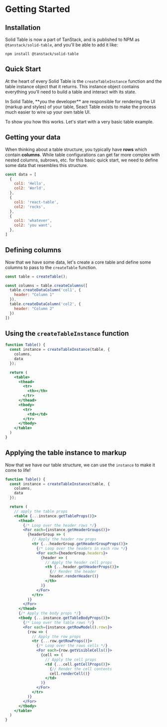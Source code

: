 
# Getting Started

## Installation

Solid Table is now a part of TanStack, and is published to NPM as `@tanstack/solid-table`, and you'll be able to add it like:

```plaintext
npm install @tanstack/solid-table
```

## Quick Start

At the heart of every Solid Table is the `createTableInstance` function and the table instance object that it returns. This instance object contains everything you'll need to build a table and interact with its state.

<Callout emoji="💡">
  In Solid Table, **you the developer** are responsible for rendering the UI (markup and styles) of your table, Seact Table exists to make the process much easier to wire up your own table UI.
</Callout>

To show you how this works. Let's start with a very basic table example.

## Getting your data

When thinking about a table structure, you typically have **rows** which contain **columns**. While table configurations can get far more complex with nested columns, subrows, etc. for this basic quick start, we need to define some data that resembles this structure.

```jsx
const data = [
  {
    col1: 'Hello',
    col2: 'World',
  },
  {
    col1: 'react-table',
    col2: 'rocks',
  },
  {
    col1: 'whatever',
    col2: 'you want',
  },
]
```

## Defining columns

Now that we have some data, let's create a core table and define some columns to pass to the `createTable` function.

```jsx
const table = createTable();

const columns = table.createColumns([
  table.createDataColumn('col1', {
    header: "Column 1"
  }),
  table.createDataColumn('col2', {
    header: "Column 2"
  })
])
```

## Using the `createTableInstance` function

```jsx
function Table() {
  const instance = createTableInstance(table, {
    columns,
    data
  });

  return (
    <table>
      <thead>
        <tr>
          <th></th>
        </tr>
      </thead>
      <tbody>
        <tr>
          <td></td>
        </tr>
      </tbody>
    </table>
  )
}
```

## Applying the table instance to markup

Now that we have our table structure, we can use the `instance` to make it come to life!

```jsx
function Table() {
  const instance = createTableInstance(table, {
    columns,
    data
  });

  return (
    // apply the table props
    <table {...instance.getTableProps()}>
      <thead>
        {/* Loop over the header rows */}
        <For each={instance.getHeaderGroups()}>
          {headerGroup => (
            // Apply the header row props
            <tr {...headerGroup.getHeaderGroupProps()}>
              {/* Loop over the headers in each row */}
              <For each={headerGroup.headers}>
                {header => (
                  // Apply the header cell props
                  <th {...header.getHeaderProps()}>
                    {// Render the header
                    header.renderHeader()}
                  </th>
                )}
              </For>
            </tr>
          )}
        </For>
      </thead>
      {/* Apply the body props */}
      <tbody {...instance.getTableBodyProps()}>
        {/* Loop over the table rows */}
        <For each={instance.getRowModel().rows}>
          {row => (
            // Apply the row props
            <tr {...row.getRowProps()}>
              {/* Loop over the rows cells */}
              <For each={row.getVisibleCells()}>
                {cell => (
                  // Apply the cell props
                  <td {...cell.getCellProps()}>
                    {// Render the cell contents
                    cell.renderCell()}
                  </td>
                )}
              </For>
            </tr>
          )}
        </For>
      </tbody>
    </table>
  )
}
```
